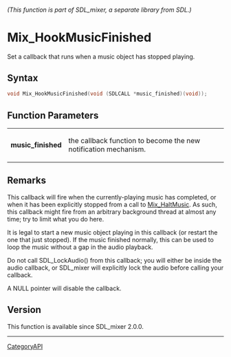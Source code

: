 ====== (This function is part of SDL_mixer, a separate library from SDL.) ======
= Mix_HookMusicFinished =

Set a callback that runs when a music object has stopped playing.

== Syntax ==

<syntaxhighlight lang='c'>
void Mix_HookMusicFinished(void (SDLCALL *music_finished)(void));
</syntaxhighlight>

== Function Parameters ==

{|
|'''music_finished'''
|the callback function to become the new notification mechanism.
|}

== Remarks ==

This callback will fire when the currently-playing music has completed, or
when it has been explicitly stopped from a call to [[Mix_HaltMusic]]. As
such, this callback might fire from an arbitrary background thread at
almost any time; try to limit what you do here.

It is legal to start a new music object playing in this callback (or
restart the one that just stopped). If the music finished normally, this
can be used to loop the music without a gap in the audio playback.

Do not call SDL_LockAudio() from this callback; you will either be inside
the audio callback, or SDL_mixer will explicitly lock the audio before
calling your callback.

A NULL pointer will disable the callback.

== Version ==

This function is available since SDL_mixer 2.0.0.

----
[[CategoryAPI]]


